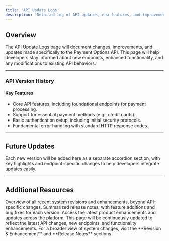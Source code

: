 ```yaml
---
title: 'API Update Logs'
description: 'Detailed log of API updates, new features, and improvements.'
---
```


## **Overview**

The API Update Logs page will document changes, improvements, and updates made specifically to the Payment Options API. This page will help developers stay informed about new endpoints, enhanced functionality, and any modifications to existing API behaviors.

---

### **API Version History**

<Accordion title="Version 1.x - Initial Release">
  
#### Key Features
- Core API features, including foundational endpoints for payment processing.
- Support for essential payment methods (e.g., credit cards).
- Basic authentication setup, including initial security protocols.
- Fundamental error handling with standard HTTP response codes.
  
</Accordion>

---

## **Future Updates**

Each new version will be added here as a separate accordion section, with key highlights and endpoint-specific changes to help developers integrate updates easily.

---

## **Additional Resources**

<CardGroup>
  <Card title="Revision & Enhancement" icon="chart-line" href="/change-logs/revision-enhancement">
    Overview of all recent system revisions and enhancements, beyond API-specific changes.
  </Card>
  
  <Card title="Release Notes" icon="file" href="/change-logs/release-notes">
    Summarized release notes, with feature additions and bug fixes for each version.
  </Card>

  <Card title="Product Updates" icon="pen-to-square" href="/change-logs/product-updates">
    Access the latest product enhancements and updates across the platform.
  </Card>
</CardGroup>

<Note>
  This page will be continuously updated to reflect the latest API changes, new endpoints, and functionality enhancements. For a broader view of system changes, visit the **Revision & Enhancement** and **Release Notes** sections.
</Note>
